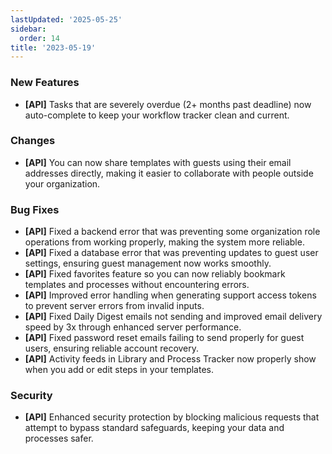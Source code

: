 ```yaml
---
lastUpdated: '2025-05-25'
sidebar:
  order: 14
title: '2023-05-19'
---
```


### New Features

- **[API]** Tasks that are severely overdue (2+ months past deadline) now auto-complete to keep your workflow tracker clean and current.

### Changes

- **[API]** You can now share templates with guests using their email addresses directly, making it easier to collaborate with people outside your organization.

### Bug Fixes

- **[API]** Fixed a backend error that was preventing some organization role operations from working properly, making the system more reliable.
- **[API]** Fixed a database error that was preventing updates to guest user settings, ensuring guest management now works smoothly.
- **[API]** Fixed favorites feature so you can now reliably bookmark templates and processes without encountering errors.
- **[API]** Improved error handling when generating support access tokens to prevent server errors from invalid inputs.
- **[API]** Fixed Daily Digest emails not sending and improved email delivery speed by 3x through enhanced server performance.
- **[API]** Fixed password reset emails failing to send properly for guest users, ensuring reliable account recovery.
- **[API]** Activity feeds in Library and Process Tracker now properly show when you add or edit steps in your templates.

### Security

- **[API]** Enhanced security protection by blocking malicious requests that attempt to bypass standard safeguards, keeping your data and processes safer.